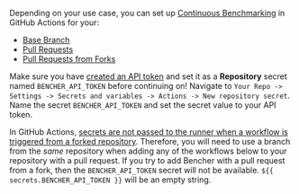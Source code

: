 Depending on your use case, you can set up [Continuous Benchmarking][continuous benchmarking] in GitHub Actions for your:

- [Base Branch][base branch]
- [Pull Requests][pull requests]
- [Pull Requests from Forks][fork pull requests]

Make sure you have [created an API token][create an api token]
and set it as a **Repository** secret named `BENCHER_API_TOKEN` before continuing on!
Navigate to `Your Repo -> Settings -> Secrets and variables -> Actions -> New repository secret`.
Name the secret `BENCHER_API_TOKEN` and set the secret value to your API token.

In GitHub Actions,
[secrets are not passed to the runner when a workflow is triggered from a forked repository][github actions secrets].
Therefore, you will need to use a branch from the _same_ repository
when adding any of the workflows below to your repository with a pull request.
If you try to add Bencher with a pull request from a fork,
then the `BENCHER_API_TOKEN` secret will not be available.
`${{ secrets.BENCHER_API_TOKEN }}` will be an empty string.

[github actions secrets]: https://docs.github.com/en/actions/security-guides/using-secrets-in-github-actions#using-secrets-in-a-workflow

[continuous benchmarking]: /docs/explanation/continuous-benchmarking/
[create an api token]: /docs/how-to/claim/#create-an-api-token

[base branch]: #base-branch
[pull requests]: #pull-requests
[fork pull requests]: #pull-requests-from-forks